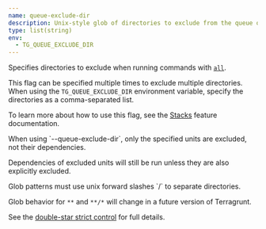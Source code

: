 ```yaml
---
name: queue-exclude-dir
description: Unix-style glob of directories to exclude from the queue of Units to run.
type: list(string)
env:
  - TG_QUEUE_EXCLUDE_DIR
---
```



Specifies directories to exclude when running commands with [`all`](/docs/reference/cli/commands/run#all).

This flag can be specified multiple times to exclude multiple directories. When using the `TG_QUEUE_EXCLUDE_DIR` environment variable, specify the directories as a comma-separated list.

To learn more about how to use this flag, see the [Stacks](/docs/features/stacks) feature documentation.

<Aside type="note">
When using `--queue-exclude-dir`, only the specified units are excluded, not their dependencies.

Dependencies of excluded units will still be run unless they are also explicitly excluded.
</Aside>

<Aside type="note">
Glob patterns must use unix forward slashes `/` to separate directories.

Glob behavior for `**` and `**/*` will change in a future version of Terragrunt.

See the [double-star strict control](/docs/reference/strict-controls/#double-star) for full details.
</Aside>
